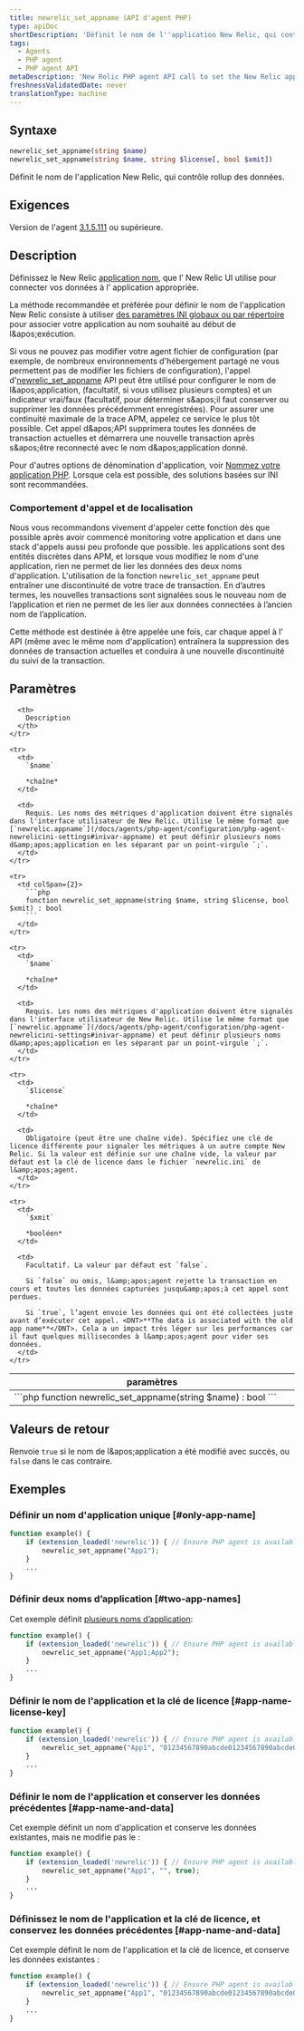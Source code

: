 ```yaml
---
title: newrelic_set_appname (API d'agent PHP)
type: apiDoc
shortDescription: 'Définit le nom de l''application New Relic, qui contrôle rollup des données.'
tags:
  - Agents
  - PHP agent
  - PHP agent API
metaDescription: 'New Relic PHP agent API call to set the New Relic app name, if you can''t edit your config file.'
freshnessValidatedDate: never
translationType: machine
---
```


## Syntaxe

```php
newrelic_set_appname(string $name)
newrelic_set_appname(string $name, string $license[, bool $xmit])
```

Définit le nom de l'application New Relic, qui contrôle rollup des données.

## Exigences

Version de l'agent [3.1.5.111](/docs/release-notes/agent-release-notes/php-release-notes/php-agent-315111) ou supérieure.

## Description

Définissez le New Relic [application nom](/docs/agents/manage-apm-agents/app-naming/name-your-application), que l’ New Relic UI utilise pour connecter vos données à l’ application appropriée.

La méthode recommandée et préférée pour définir le nom de l'application New Relic consiste à utiliser [des paramètres INI globaux ou par répertoire](/docs/agents/php-agent/configuration/php-agent-configuration#inivar-appname) pour associer votre application au nom souhaité au début de l&amp;apos;exécution.

Si vous ne pouvez pas modifier votre agent fichier de configuration (par exemple, de nombreux environnements d'hébergement partagé ne vous permettent pas de modifier les fichiers de configuration), l'appel d'[newrelic\_set\_appname](/docs/agents/php-agent/php-agent-api/newrelic_set_appname) API peut être utilisé pour configurer le nom de l&amp;apos;application, <InlinePopover type="licenseKey" />(facultatif, si vous utilisez plusieurs comptes) et un indicateur vrai/faux (facultatif, pour déterminer s&amp;apos;il faut conserver ou supprimer les données précédemment enregistrées). Pour assurer une continuité maximale de la trace APM, appelez ce service le plus tôt possible. Cet appel d&amp;apos;API supprimera toutes les données de transaction actuelles et démarrera une nouvelle transaction après s&amp;apos;être reconnecté avec le nom d&amp;apos;application donné.

Pour d'autres options de dénomination d'application, voir [Nommez votre application PHP](/docs/agents/php-agent/configuration/name-your-php-application). Lorsque cela est possible, des solutions basées sur INI sont recommandées.

### Comportement d'appel et de localisation

Nous vous recommandons vivement d'appeler cette fonction dès que possible après avoir commencé monitoring votre application et dans une stack d'appels aussi peu profonde que possible. les applications sont des entités discrètes dans APM, et lorsque vous modifiez le nom d'une application, rien ne permet de lier les données des deux noms d'application. L'utilisation de la fonction `newrelic_set_appname` peut entraîner une discontinuité de votre trace de transaction. En d’autres termes, les nouvelles transactions sont signalées sous le nouveau nom de l’application et rien ne permet de les lier aux données connectées à l’ancien nom de l’application.

Cette méthode est destinée à être appelée une fois, car chaque appel à l' API (même avec le même nom d'application) entraînera la suppression des données de transaction actuelles et conduira à une nouvelle discontinuité du suivi de la transaction.

## Paramètres

<table>
  <thead>
    <tr>
      <th width="25%">
        paramètres
      </th>

      <th>
        Description
      </th>
    </tr>
  </thead>

  <tbody>
    <tr>
      <td colSpan={2}>
        ```php
        function newrelic_set_appname(string $name) : bool
        ```
      </td>
    </tr>

    <tr>
      <td>
        `$name`

        *chaîne*
      </td>

      <td>
        Requis. Les noms des métriques d'application doivent être signalés dans l'interface utilisateur de New Relic. Utilise le même format que [`newrelic.appname`](/docs/agents/php-agent/configuration/php-agent-newrelicini-settings#inivar-appname) et peut définir plusieurs noms d&amp;apos;application en les séparant par un point-virgule `;`.
      </td>
    </tr>

    <tr>
      <td colSpan={2}>
        ```php
        function newrelic_set_appname(string $name, string $license, bool $xmit) : bool
        ```
      </td>
    </tr>

    <tr>
      <td>
        `$name`

        *chaîne*
      </td>

      <td>
        Requis. Les noms des métriques d'application doivent être signalés dans l'interface utilisateur de New Relic. Utilise le même format que [`newrelic.appname`](/docs/agents/php-agent/configuration/php-agent-newrelicini-settings#inivar-appname) et peut définir plusieurs noms d&amp;apos;application en les séparant par un point-virgule `;`.
      </td>
    </tr>

    <tr>
      <td>
        `$license`

        *chaîne*
      </td>

      <td>
        Obligatoire (peut être une chaîne vide). Spécifiez une clé de licence différente pour signaler les métriques à un autre compte New Relic. Si la valeur est définie sur une chaîne vide, la valeur par défaut est la clé de licence dans le fichier `newrelic.ini` de l&amp;apos;agent.
      </td>
    </tr>

    <tr>
      <td>
        `$xmit`

        *booléen*
      </td>

      <td>
        Facultatif. La valeur par défaut est `false`.

        Si `false` ou omis, l&amp;apos;agent rejette la transaction en cours et toutes les données capturées jusqu&amp;apos;à cet appel sont perdues.

        Si `true`, l’agent envoie les données qui ont été collectées juste avant d’exécuter cet appel. <DNT>**The data is associated with the old app name**</DNT>. Cela a un impact très léger sur les performances car il faut quelques millisecondes à l&amp;apos;agent pour vider ses données.
      </td>
    </tr>
  </tbody>
</table>

## Valeurs de retour

Renvoie `true` si le nom de l&amp;apos;application a été modifié avec succès, ou `false` dans le cas contraire.

## Exemples

### Définir un nom d'application unique [#only-app-name]

```php
function example() {
    if (extension_loaded('newrelic')) { // Ensure PHP agent is available
        newrelic_set_appname("App1");
    }
    ...
}
```

### Définir deux noms d’application [#two-app-names]

Cet exemple définit [plusieurs noms d’application](/docs/agents/manage-apm-agents/app-naming/use-multiple-names-app):

```php
function example() {
    if (extension_loaded('newrelic')) { // Ensure PHP agent is available
        newrelic_set_appname("App1;App2");
    }
    ...
}
```

### Définir le nom de l'application et la clé de licence [#app-name-license-key]

```php
function example() {
    if (extension_loaded('newrelic')) { // Ensure PHP agent is available
        newrelic_set_appname("App1", "01234567890abcde01234567890abcde01234567890");
    }
    ...
}
```

### Définir le nom de l'application et conserver les données précédentes [#app-name-and-data]

Cet exemple définit un nom d'application et conserve les données existantes, mais ne modifie pas le <InlinePopover type="licenseKey" />:

```php
function example() {
    if (extension_loaded('newrelic')) { // Ensure PHP agent is available
        newrelic_set_appname("App1", "", true);
    }
    ...
}
```

### Définissez le nom de l'application et la clé de licence, et conservez les données précédentes [#app-name-and-data]

Cet exemple définit le nom de l'application et la clé de licence, et conserve les données existantes :

```php
function example() {
    if (extension_loaded('newrelic')) { // Ensure PHP agent is available
        newrelic_set_appname("App1", "01234567890abcde01234567890abcde01234567890", true);
    }
    ...
}
```